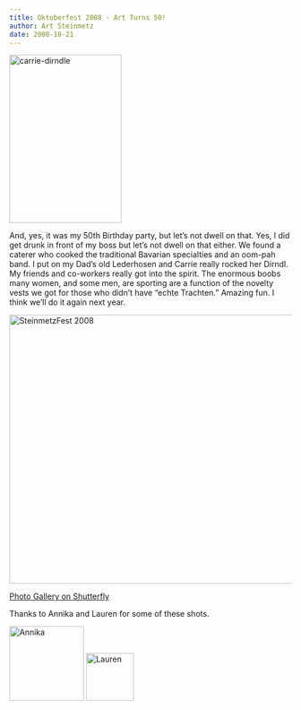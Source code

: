 ```yaml
---
title: Oktoberfest 2008 - Art Turns 50!
author: Art Steinmetz
date: 2008-10-21
---
```


<a href="/img/2008/10/carrie-dirndle.jpg"><img src="/img/2008/10/carrie-dirndle-200x300.jpg" title="carrie-dirndle" class="alignnone size-medium wp-image-66" width="200" height="300"/></a>

And, yes, it was my 50th Birthday party, but let's not dwell on that. Yes, I did get drunk in front of my boss but let's not dwell on that either.  We found a caterer who cooked the traditional Bavarian specialties and an oom-pah band.  I put on my Dad's old Lederhosen and Carrie really rocked her Dirndl.  My friends and co-workers really got into the spirit. The enormous boobs many women, and some men, are sporting are a function of the novelty vests we got for those who didn't have "echte Trachten." Amazing fun. I think we'll do it again next year.  

```{=html}
<a data-flickr-embed="true" href="https://www.flickr.com/photos/26882514@N02/albums/72157608186665841" title="SteinmetzFest 2008"><img src="https://live.staticflickr.com/3226/2955939328_6775fe2d32_z.jpg" width="640" height="480" alt="SteinmetzFest 2008"></a><script async src="//embedr.flickr.com/assets/client-code.js" charset="utf-8"></script>
```
[Photo Gallery on Shutterfly](https://link.shutterfly.com/SJ5ttCaIuxb)

Thanks to Annika and Lauren for some of these shots.

![Annika](/img/2008/annika.jpg){width="133"} ![Lauren](/img/2008/lauren.JPG){width="85"}
